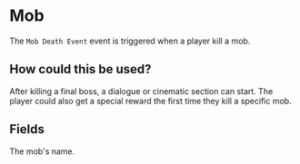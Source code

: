 
# Mob

The `Mob Death Event` event is triggered when a player kill a mob.

## How could this be used?

After killing a final boss, a dialogue or cinematic section can start. The player could also get a special reward the first time they kill a specific mob.

## Fields

<ActionsField/>

<EntryField name="MobName" required>
    The mob's name.
</EntryField>
